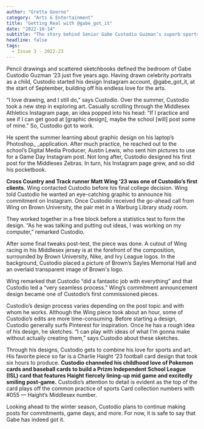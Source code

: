 ```yaml
---
author: "Gretta Goorno"
category: "Arts & Entertainment"
title: "Getting Real with @gabe_got_it"
date: "2022-10-14"
subtitle: "The story behind Senior Gabe Custodio Guzman’s superb sports designs"
headline: false
tags:
  - Issue 3 - 2022-23
---
```


Pencil drawings and scattered sketchbooks defined the bedroom of Gabe Custodio Guzman ’23 just five years ago. Having drawn celebrity portraits as a child, Custodio started his design Instagram account, @gabe_got_it, at the start of September, building off his endless love for the arts.

“I love drawing, and I still do,” says Custodio. Over the summer, Custodio took a new step in exploring art. Casually scrolling through the Middlesex Athletics Instagram page, an idea popped into his head: “If I practice and see if I can get good at [graphic design], maybe the school [will] post some of mine.” So, Custodio got to work.

He spent the summer learning about graphic design on his laptop’s Photoshop\_ \_application. After much practice, he reached out to the school’s Digital Media Producer, Austin Lewis, who sent him pictures to use for a Game Day Instagram post. Not long after, Custodio designed his first post for the Middlesex Zebras. In turn, his Instagram page grew, and so did his pocketbook.

**Cross Country and Track runner Matt Wing ‘23 was one of Custodio’s first clients.** Wing contacted Custodio before his final college decision. Wing told Custodio he wanted an eye-catching graphic to announce his commitment on Instagram. Once Custodio received the go-ahead call from Wing on Brown University, the pair met in a Warburg Library study room.

They worked together in a free block before a statistics test to form the design. “As he was talking and putting out ideas, I was working on my computer,” remarked Custodio.

After some final tweaks post-test, the piece was done. A cutout of Wing racing in his Middlesex jersey is at the forefront of the composition, surrounded by Brown University, Nike, and Ivy League logos. In the background, Custodio placed a picture of Brown’s Sayles Memorial Hall and an overlaid transparent image of Brown's logo.

Wing remarked that Custodio “did a fantastic job with everything” and that Custodio led a “very seamless process.” Wing’s commitment announcement design became one of Custodio’s first commissioned pieces.

Custodio’s design process varies depending on the post topic and with whom he works. Although the Wing piece took about an hour, some of Custodio’s edits are more time-consuming. Before starting a design, Custodio generally surfs Pinterest for inspiration. Once he has a rough idea of his design, he sketches. “I can play with ideas of what I'm gonna make without actually creating them,” says Custodio about these sketches.

Through his designs, Custodio gets to combine his love for sports and art. His favorite piece so far is a Charlie Haight ‘23 football card design that took six hours to produce. **Custodio channeled his childhood love of Pokemon cards and baseball cards to build a Prizm Independent School League (ISL) card that features Haight fiercely lining-up mid game and excitedly smiling post-game.** Custodio’s attention to detail is evident as the top of the card plays off the common practice of sports Card collection numbers with #055 — Haight’s Middlesex number.

Looking ahead to the winter season, Custodio plans to continue making posts for commitments, game days, and more. For now, it is safe to say that Gabe has indeed got it.
